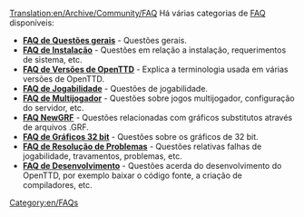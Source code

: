 [[Translation:en/Archive/Community/FAQ]]
{{pt/Manual/Tabela de conteúdos}}
Há várias categorias de [http://pt.wikipedia.org/wiki/FAQ FAQ] disponíveis:

*'''[[pt/Manual/FAQ Questões gerais|FAQ de Questões gerais]]''' - Questões gerais.
*'''[[pt/Archive/Manual/FAQ Instalação|FAQ de Instalação]]''' - Questões em relação a instalação, requerimentos de sistema, etc.
*'''[[pt/Archive/Community/FAQ Versões de OpenTTD|FAQ de Versões de OpenTTD]]''' - Explica a terminologia usada em várias versões de OpenTTD.
*'''[[pt/FAQ Jogabilidade|FAQ de Jogabilidade]]''' - Questões de jogabilidade. 
*'''[[pt/FAQ Multijogador|FAQ de Multijogador]]''' - Questões sobre jogos multijogador, configuração do servidor, etc.
*'''[[pt/FAQ NewGRF|FAQ NewGRF]]''' - Questões relacionadas com gráficos substitutos através de arquivos .GRF.
*'''[[pt/FAQ Gráficos 32 bit|FAQ de Gráficos 32 bit]]''' - Questões sobre os gráficos de 32 bit.
*'''[[pt/FAQ Resolução de Problemas|FAQ de Resolução de Problemas]]''' - Questões relativas falhas de jogabilidade, travamentos, problemas, etc.
*'''[[pt/FAQ Desenvolvimento|FAQ de Desenvolvimento]]''' - Questões acerda do desenvolvimento do OpenTTD, por exemplo baixar o código fonte, a criação de compiladores, etc. 
[[Category:en/FAQs]]